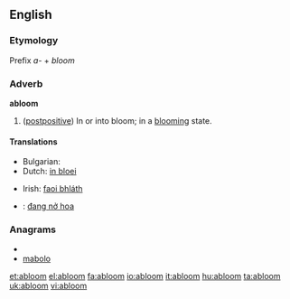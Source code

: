 ==English==

===Etymology===
Prefix ''a-'' + ''bloom''

===Adverb===
'''abloom'''

# ([[postpositive]]) In or into bloom; in a [[blooming]] state.

====Translations====
{{trans-top|(postpositive) in or into bloom; in a blooming state}}
* Bulgarian: {{t|bg|цъфтящ, разцъфтял, в разцвет}}
* Dutch: [[in bloei]]
{{trans-mid}}
* Irish: [[faoi bhláth]]
{{trans-bottom}}

{{checktrans-top}}
* {{ttbc|Vietnamese}}: [[đang nở hoa]]
{{checktrans-bottom}}

===Anagrams===
* {{alphagram|ablmoo}}
* [[mabolo#English|mabolo]]


[[et:abloom]]
[[el:abloom]]
[[fa:abloom]]
[[io:abloom]]
[[it:abloom]]
[[hu:abloom]]
[[ta:abloom]]
[[uk:abloom]]
[[vi:abloom]]